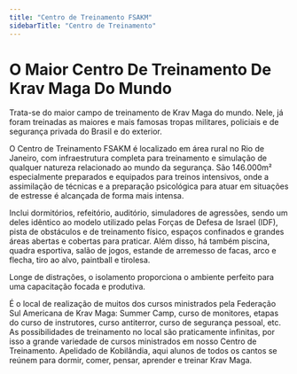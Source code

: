 ```yaml
---
title: "Centro de Treinamento FSAKM"
sidebarTitle: "Centro de Treinamento"
---
```



# O Maior Centro De Treinamento De Krav Maga Do Mundo

Trata-se do maior campo de treinamento de Krav Maga do mundo. Nele, já foram treinadas as maiores e mais famosas tropas militares, policiais e de segurança privada do Brasil e do exterior.

O Centro de Treinamento FSAKM é localizado em área rural no Rio de Janeiro, com infraestrutura completa para treinamento e simulação de qualquer natureza relacionado ao mundo da segurança. São 146.000m² especialmente preparados e equipados para treinos intensivos, onde a assimilação de técnicas e a preparação psicológica para atuar em situações de estresse é alcançada de forma mais intensa.

<div className="carousel mx-auto py-8">
  <Gallery>
    <GalleryItem
      src="/pt/images/federacao/centro-de-treinamento/centro_de_treinamento_a1.png"
      title="Dormitório 1"
    />
    <GalleryItem
      src="/pt/images/federacao/centro-de-treinamento/centro_de_treinamento_a2.jpg"
      title="Dormitório 2"
    />
    <GalleryItem
      src="/pt/images/federacao/centro-de-treinamento/centro_de_treinamento_b1.jpg"
      title="Refeitório 1"
    />
    <GalleryItem
      src="/pt/images/federacao/centro-de-treinamento/centro_de_treinamento_b2.jpg"
      title="Refeitório 2"
    />
    <GalleryItem
      src="/pt/images/federacao/centro-de-treinamento/centro_de_treinamento_c1.jpg"
      title="Auditório 1"
    />
    <GalleryItem
      src="/pt/images/federacao/centro-de-treinamento/centro_de_treinamento_c2.png"
      title="Auditório 2"
    />
    <GalleryItem
      src="/pt/images/federacao/centro-de-treinamento/centro_de_treinamento_d1.jpg"
      title="Espaço De Treinamento 1"
    />
    <GalleryItem
      src="/pt/images/federacao/centro-de-treinamento/centro_de_treinamento_d2.jpg"
      title="Espaço De Treinamento 2"
    />
    <GalleryItem
      src="/pt/images/federacao/centro-de-treinamento/centro_de_treinamento_e1.jpg"
      title="Pista De Obstáculos 1"
    />
    <GalleryItem
      src="/pt/images/federacao/centro-de-treinamento/centro_de_treinamento_e2.jpg"
      title="Pista De Obstáculos 2"
    />
    <GalleryItem
      src="/pt/images/federacao/centro-de-treinamento/centro_de_treinamento_f1.jpg"
      title="Área Aberta Para Praticar 1"
    />
    <GalleryItem
      src="/pt/images/federacao/centro-de-treinamento/centro_de_treinamento_f2.png"
      title="Área Aberta Para Praticar 2"
    />
    <GalleryItem
      src="/pt/images/federacao/centro-de-treinamento/centro_de_treinamento_g1.jpg"
      title="Piscina 1"
    />
    <GalleryItem
      src="/pt/images/federacao/centro-de-treinamento/centro_de_treinamento_g2.jpg"
      title="Piscina 2"
    />
    <GalleryItem
      src="/pt/images/federacao/centro-de-treinamento/centro_de_treinamento_h1.jpg"
      title="Quadra Esportiva 1"
    />
    <GalleryItem
      src="/pt/images/federacao/centro-de-treinamento/centro_de_treinamento_h2.jpg"
      title="Quadra Esportiva 2"
    />
    <GalleryItem
      src="/pt/images/federacao/centro-de-treinamento/centro_de_treinamento_i1.jpg"
      title="Simuladores De Agressões 1"
    />
    <GalleryItem
      src="/pt/images/federacao/centro-de-treinamento/centro_de_treinamento_i2.jpg"
      title="Simuladores De Agressões 2"
    />
  </Gallery>
</div>

Inclui dormitórios, refeitório, auditório, simuladores de agressões, sendo um deles idêntico ao modelo utilizado pelas Forças de Defesa de Israel (IDF), pista de obstáculos e de treinamento físico, espaços confinados e grandes áreas abertas e cobertas para praticar. Além disso, há também piscina, quadra esportiva, salão de jogos, estande de arremesso de facas, arco e flecha, tiro ao alvo, paintball e tirolesa.

Longe de distrações, o isolamento proporciona o ambiente perfeito para uma capacitação focada e produtiva.

<div className="carousel mx-auto py-8">
  <Gallery>
    <GalleryItem
      src="/pt/images/federacao/centro-de-treinamento/centro_de_treinamento_1.jpg"
      title=""
    />
    <GalleryItem
      src="/pt/images/federacao/centro-de-treinamento/centro_de_treinamento_2.jpg"
      title=""
    />
    <GalleryItem
      src="/pt/images/federacao/centro-de-treinamento/centro_de_treinamento_3.jpg"
      title=""
    />
    <GalleryItem
      src="/pt/images/federacao/centro-de-treinamento/centro_de_treinamento_4.jpg"
      title=""
    />
  </Gallery>
</div>

É o local de realização de muitos dos cursos ministrados pela Federação Sul Americana de Krav Maga: Summer Camp, curso de monitores, etapas do curso de instrutores, curso antiterror, curso de segurança pessoal, etc. As possibilidades de treinamento no local são praticamente infinitas, por isso a grande variedade de cursos ministrados em nosso Centro de Treinamento. Apelidado de Kobilândia, aqui alunos de todos os cantos se reúnem para dormir, comer, pensar, aprender e treinar Krav Maga.
